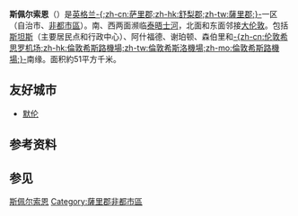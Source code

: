 {{expand|time=2015-01-30}}{{unreferenced|time=2015-01-30}}
{{Otheruses|斯佩爾索恩 (英國國會選區)}}
'''斯佩尔索恩'''（{{lang-en|Spelthorne}}）是[[英格兰|英格兰]][[薩里郡|-{;zh-cn:萨里郡;zh-hk:舒梨郡;zh-tw:薩里郡;}-]]一区（自治市、[[非都市區|非都市區]]）。南、西两面濒临[[泰晤士河|泰晤士河]]，北面和东面邻接[[大伦敦|大伦敦]]。包括[[斯坦斯|斯坦斯]]（主要居民点和行政中心）、阿什福德、谢珀顿、森伯里和[[倫敦希斯路機場|-{zh-cn:伦敦希思罗机场;zh-hk:倫敦希斯路機場;zh-tw:倫敦希斯洛機場;zh-mo:倫敦希斯路機場;}-]]南缘。面积約51平方千米。

==友好城市==
* {{FRA}} [[默伦|默伦]]

== 参考资料 ==
{{reflist}}

== 参见 ==

{{DEFAULTSORT:Spelthorne}}
[[Category:斯佩尔索恩|]]
[[Category:薩里郡非都市區|Category:薩里郡非都市區]]